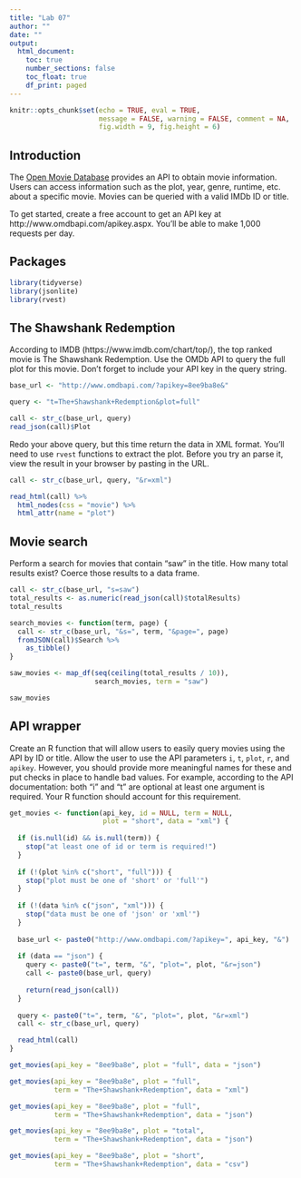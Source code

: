 ```yaml
---
title: "Lab 07"
author: ""
date: ""
output: 
  html_document:
    toc: true
    number_sections: false
    toc_float: true
    df_print: paged
---
```


```r
knitr::opts_chunk$set(echo = TRUE, eval = TRUE,
                      message = FALSE, warning = FALSE, comment = NA,
                      fig.width = 9, fig.height = 6)
```

## Introduction

The [Open Movie Database](http://www.omdbapi.com) provides an API to obtain 
movie information. Users can access information such as the plot, year, genre, 
runtime, etc. about a specific movie. Movies can be queried with a valid IMDb 
ID or title.

To get started, create a free account to get an API key at 
http://www.omdbapi.com/apikey.aspx. You'll be able to make 1,000 requests
per day.

## Packages

```r
library(tidyverse)
library(jsonlite)
library(rvest)
```

## The Shawshank Redemption

According to IMDB (https://www.imdb.com/chart/top/), the top ranked movie is
The Shawshank Redemption. Use the OMDb API to query the full plot for this
movie. Don't forget to include your API key in the query string.

```r
base_url <- "http://www.omdbapi.com/?apikey=8ee9ba8e&"
```

```r
query <- "t=The+Shawshank+Redemption&plot=full"

call <- str_c(base_url, query)
read_json(call)$Plot
```

Redo your above query, but this time return the data in XML format. You'll need 
to use `rvest` functions to extract the plot. Before you try an parse it,
view the result in your browser by pasting in the URL.

```r
call <- str_c(base_url, query, "&r=xml")

read_html(call) %>% 
  html_nodes(css = "movie") %>% 
  html_attr(name = "plot")
```

## Movie search

Perform a search for movies that contain "saw" in the title. How many total
results exist? Coerce those results to a data frame.

```r
call <- str_c(base_url, "s=saw")
total_results <- as.numeric(read_json(call)$totalResults)
total_results
```

```r
search_movies <- function(term, page) {
  call <- str_c(base_url, "&s=", term, "&page=", page)
  fromJSON(call)$Search %>% 
    as_tibble()
}
```

```r
saw_movies <- map_df(seq(ceiling(total_results / 10)), 
                     search_movies, term = "saw")

saw_movies
```

## API wrapper

Create an R function that will allow users to easily query movies using the 
API by ID or title. Allow the user to use the API parameters `i`, `t`, `plot`,
`r`, and `apikey`. However, you should provide more meaningful names for these
and put checks in place to handle bad values. For example, according to the
API documentation: both "i" and "t" are optional at least one argument is 
required. Your R function should account for this requirement.

```r
get_movies <- function(api_key, id = NULL, term = NULL, 
                       plot = "short", data = "xml") {
  
  if (is.null(id) && is.null(term)) {
    stop("at least one of id or term is required!")
  }
  
  if (!(plot %in% c("short", "full"))) {
    stop("plot must be one of 'short' or 'full'")
  }
  
  if (!(data %in% c("json", "xml"))) {
    stop("data must be one of 'json' or 'xml'")
  }
  
  base_url <- paste0("http://www.omdbapi.com/?apikey=", api_key, "&")
  
  if (data == "json") {
    query <- paste0("t=", term, "&", "plot=", plot, "&r=json")
    call <- paste0(base_url, query)
    
    return(read_json(call))
  }
  
  query <- paste0("t=", term, "&", "plot=", plot, "&r=xml")
  call <- str_c(base_url, query)

  read_html(call)
}
```

```r
get_movies(api_key = "8ee9ba8e", plot = "full", data = "json")

get_movies(api_key = "8ee9ba8e", plot = "full", 
           term = "The+Shawshank+Redemption", data = "xml")

get_movies(api_key = "8ee9ba8e", plot = "full", 
           term = "The+Shawshank+Redemption", data = "json")

get_movies(api_key = "8ee9ba8e", plot = "total", 
           term = "The+Shawshank+Redemption", data = "json")

get_movies(api_key = "8ee9ba8e", plot = "short", 
           term = "The+Shawshank+Redemption", data = "csv")
```

